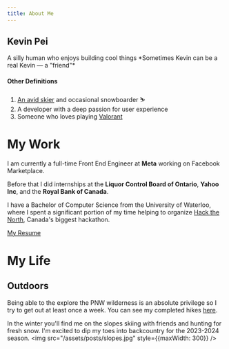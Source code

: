 ```yaml
---
title: About Me
---
```


<div
  style={{
    borderInlineStart: "4px solid var(--primary)",
    paddingInlineStart: "var(--gap)",
    marginBlockStart: "var(--gap)",
  }}
>
  <h2
    style={{
      marginBlockStart: 0,
      fontFamily: "var(--font-serif)",
      color: "var(--text)",
      fontSize: "2em",
    }}
  >Kevin Pei</h2>
  <p
    children={`[ˈkɛvɪn peɪ] · noun`}
    style={{
      color: "var(--text-deemphasized)",
      marginBlockStart: 0,
      fontSize: "0.8em",
    }}
  />
  A silly human who enjoys building cool things  
  <span style={{color: 'var(--text-deemphasized)'}}>*Sometimes Kevin can be a real Kevin — a "friend"*</span>

  #### Other Definitions
  1. [An avid skier](https://www.instagram.com/reel/Ca21sOHghG3/?utm_source=ig_web_copy_link&igshid=MzRlODBiNWFlZA==) and occasional snowboarder ⛷️
  2. A developer with a deep passion for user experience
  3. Someone who loves playing [Valorant](https://tracker.gg/valorant/profile/riot/freshglazeddonut%23yum/overview)
</div>

# My Work

I am currently a full-time Front End Engineer at **Meta** working on Facebook Marketplace.

Before that I did internships at the **Liquor Control Board of Ontario**, **Yahoo Inc**, and the **Royal Bank of Canada**.

I have a Bachelor of Computer Science from the University of Waterloo, where I spent a significant portion of my time helping to organize [Hack the North](https://hackthenorth.com), Canada's biggest hackathon.

[My Resume](/assets/kevin-pei-resume.pdf)

# My Life

## Outdoors
Being able to the explore the PNW wilderness is an absolute privilege so I try to get out at least once a week. You can see my completed hikes [here](https://www.alltrails.com/members/kevin-pei-2/completed).

In the winter you'll find me on the slopes skiing with friends and hunting for fresh snow. I'm excited to dip my toes into backcountry for the 2023-2024 season.
<img src="/assets/posts/slopes.jpg" style={{maxWidth: 300}} />
